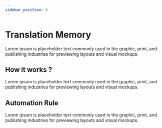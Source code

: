 ```yaml
---
sidebar_position: 6
---
```


# Translation Memory

Lorem ipsum is placeholder text commonly used in the graphic, print, and publishing industries for previewing layouts and visual mockups.

## How it works ?

Lorem ipsum is placeholder text commonly used in the graphic, print, and publishing industries for previewing layouts and visual mockups.

## Automation Rule

Lorem ipsum is placeholder text commonly used in the graphic, print, and publishing industries for previewing layouts and visual mockups.
